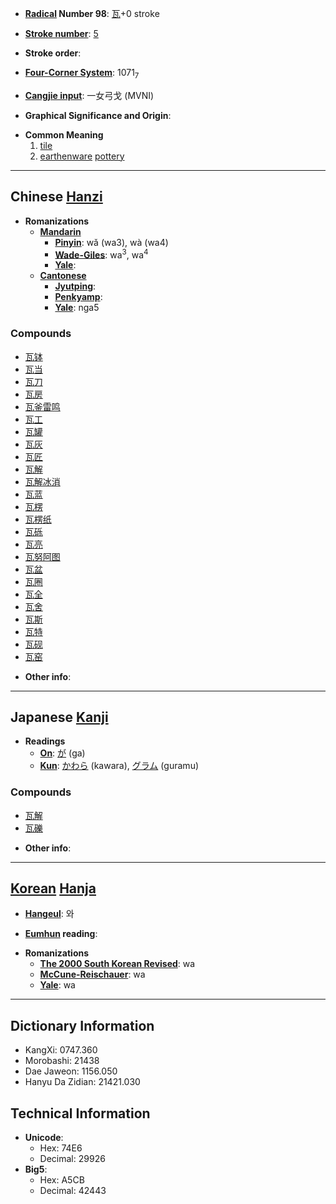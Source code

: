 * '''[[Wiktionary:Chinese radical index| Radical]] Number 98''': [[Wiktionary:Chinese radical index 瓦|瓦]]+0 stroke

* '''[[Wiktionary:Chinese total strokes index|Stroke number]]''': [[Wiktionary:Chinese total strokes index 5|5]]

* '''Stroke order''': 

* '''[[Wiktionary:Chinese four corner index|Four-Corner System]]''': 1071<sub>7</sub>

* '''[[Wiktionary:Chinese Cangjie index|Cangjie input]]''': 一女弓戈 (MVNI)

* '''Graphical Significance and Origin''': 

* '''Common Meaning'''
*# [[tile]]
*# [[earthenware]] [[pottery]]

----

== Chinese [[Hanzi]] ==

* '''Romanizations'''
** '''[[Mandarin]]'''
*** '''[[Pinyin]]''': wǎ (wa3), wà (wa4)
*** '''[[Wade-Giles]]''': wa<sup>3</sup>, wa<sup>4</sup>
*** '''[[Yale]]''': 
** '''[[Cantonese]]'''
*** '''[[Jyutping]]''':
*** '''[[Penkyamp]]''': 
*** '''[[Yale]]''': nga5

===Compounds===
*[[瓦钵]]
*[[瓦当]]
*[[瓦刀]]
*[[瓦房]]
*[[瓦釜雷鸣]]
*[[瓦工]]
*[[瓦罐]]
*[[瓦灰]]
*[[瓦匠]]
*[[瓦解]]
*[[瓦解冰消]]
*[[瓦蓝]]
*[[瓦楞]]
*[[瓦楞纸]]
*[[瓦砾]]
*[[瓦亮]]
*[[瓦努阿图]]
*[[瓦盆]]
*[[瓦圈]]
*[[瓦全]]
*[[瓦舍]]
*[[瓦斯]]
*[[瓦特]]
*[[瓦砚]]
*[[瓦窑]]

* '''Other info''': 

----

== Japanese [[Kanji]] ==

* '''Readings'''
** '''[[On]]''': [[が]] (ga)
** '''[[Kun]]''': [[かわら]] (kawara), [[グラム]] (guramu)

===Compounds===
*[[瓦解]]
*[[瓦礫]]

* '''Other info''':  

----

== [[Korean]] [[Hanja]] ==

* '''[[Hangeul]]''': 와

* '''[[Eumhun]] reading''': 

* '''Romanizations'''
** '''[[The 2000 South Korean Revised Romanization|The 2000 South Korean Revised]]''': wa
** '''[[McCune-Reischauer]]''': wa
** '''[[Yale]]''': wa

----

== Dictionary Information ==

* KangXi: 0747.360
* Morobashi: 21438
* Dae Jaweon: 1156.050
* Hanyu Da Zidian: 21421.030

== Technical Information ==

* '''Unicode''':
** Hex: 74E6
** Decimal: 29926
* '''Big5''':
** Hex: A5CB
** Decimal: 42443
